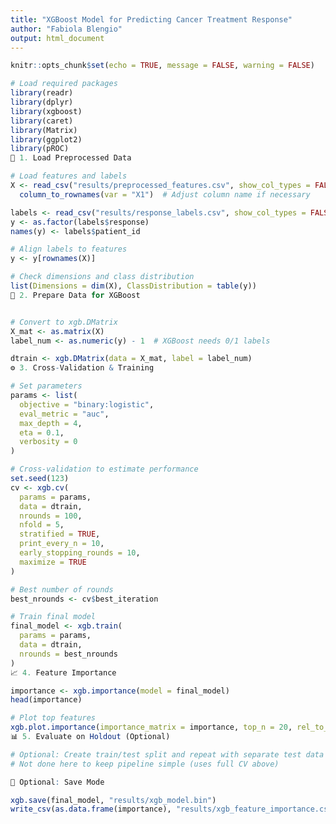 ```yaml
---
title: "XGBoost Model for Predicting Cancer Treatment Response"
author: "Fabiola Blengio"
output: html_document
---
```


```r
knitr::opts_chunk$set(echo = TRUE, message = FALSE, warning = FALSE)

# Load required packages
library(readr)
library(dplyr)
library(xgboost)
library(caret)
library(Matrix)
library(ggplot2)
library(pROC)
📁 1. Load Preprocessed Data

# Load features and labels
X <- read_csv("results/preprocessed_features.csv", show_col_types = FALSE) %>%
  column_to_rownames(var = "X1")  # Adjust column name if necessary

labels <- read_csv("results/response_labels.csv", show_col_types = FALSE)
y <- as.factor(labels$response)
names(y) <- labels$patient_id

# Align labels to features
y <- y[rownames(X)]

# Check dimensions and class distribution
list(Dimensions = dim(X), ClassDistribution = table(y))
🔀 2. Prepare Data for XGBoost


# Convert to xgb.DMatrix
X_mat <- as.matrix(X)
label_num <- as.numeric(y) - 1  # XGBoost needs 0/1 labels

dtrain <- xgb.DMatrix(data = X_mat, label = label_num)
⚙️ 3. Cross-Validation & Training

# Set parameters
params <- list(
  objective = "binary:logistic",
  eval_metric = "auc",
  max_depth = 4,
  eta = 0.1,
  verbosity = 0
)

# Cross-validation to estimate performance
set.seed(123)
cv <- xgb.cv(
  params = params,
  data = dtrain,
  nrounds = 100,
  nfold = 5,
  stratified = TRUE,
  print_every_n = 10,
  early_stopping_rounds = 10,
  maximize = TRUE
)

# Best number of rounds
best_nrounds <- cv$best_iteration

# Train final model
final_model <- xgb.train(
  params = params,
  data = dtrain,
  nrounds = best_nrounds
)
📈 4. Feature Importance

importance <- xgb.importance(model = final_model)
head(importance)

# Plot top features
xgb.plot.importance(importance_matrix = importance, top_n = 20, rel_to_first = TRUE)
📊 5. Evaluate on Holdout (Optional)

# Optional: Create train/test split and repeat with separate test data
# Not done here to keep pipeline simple (uses full CV above)

💾 Optional: Save Mode

xgb.save(final_model, "results/xgb_model.bin")
write_csv(as.data.frame(importance), "results/xgb_feature_importance.csv")
```

